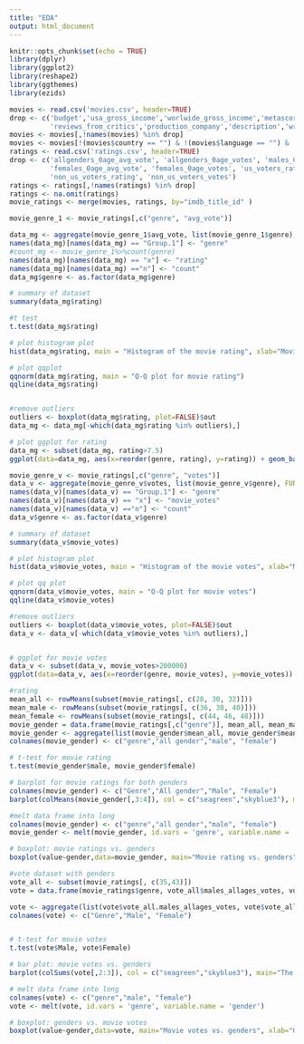 ```yaml
---
title: "EDA"
output: html_document
---
```


```r
knitr::opts_chunk$set(echo = TRUE)
library(dplyr)
library(ggplot2)
library(reshape2)
library(ggthemes)
library(ezids)
```


```r
movies <- read.csv('movies.csv', header=TRUE)
drop <- c('budget','usa_gross_income','worlwide_gross_income','metascore','reviews_from_users',
          'reviews_from_critics','production_company','description','writer')
movies <- movies[,!names(movies) %in% drop]
movies <- movies[!(movies$country == "") & !(movies$language == "") & !(movies$director == "") & !(movies$actors == ""),]
ratings <- read.csv('ratings.csv', header=TRUE)
drop <- c('allgenders_0age_avg_vote', 'allgenders_0age_votes', 'males_0age_avg_vote', 'males_0age_votes',
          'females_0age_avg_vote', 'females_0age_votes', 'us_voters_rating', 'us_voters_votes', 
          'non_us_voters_rating', 'non_us_voters_votes')
ratings <- ratings[,!names(ratings) %in% drop]
ratings <- na.omit(ratings)
movie_ratings <- merge(movies, ratings, by="imdb_title_id" )
```


```r
movie_genre_1 <- movie_ratings[,c("genre", "avg_vote")]

data_mg <- aggregate(movie_genre_1$avg_vote, list(movie_genre_1$genre), FUN=mean, sort = FALSE)
names(data_mg)[names(data_mg) == "Group.1"] <- "genre"
#count_mg <- movie_genre_1%>%count(genre)
names(data_mg)[names(data_mg) == "x"] <- "rating"
names(data_mg)[names(data_mg) =="n"] <- "count"
data_mg$genre <- as.factor(data_mg$genre)

# summary of dataset
summary(data_mg$rating)

#t test
t.test(data_mg$rating)

# plot histogram plot
hist(data_mg$rating, main = "Histogram of the movie rating", xlab="Movie rating", col="seagreen", breaks = 15)

# plot qqplot
qqnorm(data_mg$rating, main = "Q-Q plot for movie rating")
qqline(data_mg$rating)


#remove outliers
outliers <- boxplot(data_mg$rating, plot=FALSE)$out
data_mg <- data_mg[-which(data_mg$rating %in% outliers),]

# plot ggplot for rating
data_mg <- subset(data_mg, rating>7.5)
ggplot(data=data_mg, aes(x=reorder(genre, rating), y=rating)) + geom_bar(stat = "identity", position="dodge",alpha=.7,fill = "seagreen") + scale_fill_brewer(palette = "Set2") + xlab("Movie genre") + ylab("Movie Rating")+ labs(title='The rating of various movie genres (rating >= 7.5)') + coord_flip()+theme(text = element_text(size=8),)+ theme(legend.position="right")+ theme(plot.title = element_text(size=12))

```

```r
movie_genre_v <- movie_ratings[,c("genre", "votes")]
data_v <- aggregate(movie_genre_v$votes, list(movie_genre_v$genre), FUN=sum, sort = FALSE)
names(data_v)[names(data_v) == "Group.1"] <- "genre"
names(data_v)[names(data_v) == "x"] <- "movie_votes"
names(data_v)[names(data_v) =="n"] <- "count"
data_v$genre <- as.factor(data_v$genre)

# summary of dataset
summary(data_v$movie_votes)

# plot histogram plot
hist(data_v$movie_votes, main = "Histogram of the movie votes", xlab="Movie votes", col="skyblue3", breaks = 15)

# plot qq plot
qqnorm(data_v$movie_votes, main = "Q-Q plot for movie votes")
qqline(data_v$movie_votes)

#remove outliers
outliers <- boxplot(data_v$movie_votes, plot=FALSE)$out
data_v <- data_v[-which(data_v$movie_votes %in% outliers),]


# ggplot for movie votes
data_v <- subset(data_v, movie_votes>200000)
ggplot(data=data_v, aes(x=reorder(genre, movie_votes), y=movie_votes)) + geom_bar(stat = "identity", position="dodge",alpha=.7,fill = "skyblue3") + scale_fill_brewer(palette = "Set2") + xlab("Movie genre") + ylab("Movie Votes")+ labs(title='The sum of movie votes in movie genres (votes >= 200k)') + coord_flip()+theme(text = element_text(size=8),)+ theme(legend.position="right")+ theme(plot.title = element_text(size=12))

```

```r

#rating
mean_all <- rowMeans(subset(movie_ratings[, c(28, 30, 32)]))
mean_male <- rowMeans(subset(movie_ratings[, c(36, 38, 40)]))
mean_female <- rowMeans(subset(movie_ratings[, c(44, 46, 48)]))
movie_gender = data.frame(movie_ratings[,c("genre")], mean_all, mean_male, mean_female)
movie_gender <- aggregate(list(movie_gender$mean_all, movie_gender$mean_male, movie_gender$mean_female), by = list(movie_gender$`movie_ratings...c..genre...`), mean)
colnames(movie_gender) <- c("genre","all gender","male", "female")

# t-test for movie rating
t.test(movie_gender$male, movie_gender$female)

# barplot for movie ratings for both genders
colnames(movie_gender) <- c("Genre","All gender","Male", "Female")
barplot(colMeans(movie_gender[,3:4]), col = c("seagreen","skyblue3"), main="The average of movie rating in female and male")

#melt data frame into long
colnames(movie_gender) <- c("genre","all gender","male", "female")
movie_gender <- melt(movie_gender, id.vars = 'genre', variable.name = 'gender')

# boxplot: movie ratings vs. genders
boxplot(value~gender,data=movie_gender, main="Movie rating vs. genders", xlab="Gender",ylab="Movie rating",col=c("indianred", "seagreen","skyblue3"))

```

```r
#vote dataset with genders
vote_all <- subset(movie_ratings[, c(35,43)])
vote = data.frame(movie_ratings$genre, vote_all$males_allages_votes, vote_all$females_allages_votes)

vote <- aggregate(list(vote$vote_all.males_allages_votes, vote$vote_all.females_allages_votes), by = list(vote$movie_ratings.genre), sum)
colnames(vote) <- c("Genre","Male", "Female")


# t-test for movie votes
t.test(vote$Male, vote$Female)

# bar plot: movie votes vs. genders
barplot(colSums(vote[,2:3]), col = c("seagreen","skyblue3"), main="The total votes in female and male")

# melt data frame into long
colnames(vote) <- c("genre","male", "female")
vote <- melt(vote, id.vars = 'genre', variable.name = 'gender')

# boxplot: genders vs. movie votes
boxplot(value~gender,data=vote, main="Movie votes vs. genders", xlab="Gender",ylab="Movie rating",col=c("seagreen","skyblue3"), border=c("seagreen","skyblue3"))

```


